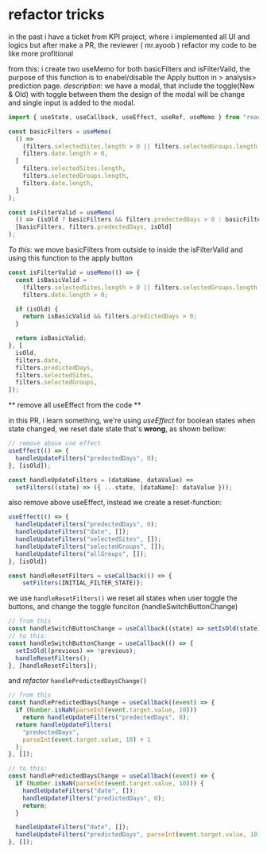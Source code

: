 # refactor tricks

in the past i have a ticket from KPI project, where i implemented all UI and logics but after make a PR, the reviewer ( mr.ayoob ) refactor my code to be like more profitional

from this: i create two useMemo for both basicFilters and isFilterVaild, the purpose of this function is to enabel/disable the Apply button in > analysis> prediction page.
_description_: we have a modal, that include the toggle(New & Old) with toggle between them the design of the modal will be change and single input is added to the modal.

```js
import { useState, useCallback, useEffect, useRef, useMemo } from "react";

const basicFilters = useMemo(
  () =>
    (filters.selectedSites.length > 0 || filters.selectedGroups.length > 0) &&
    filters.date.length > 0,
  [
    filters.selectedSites.length,
    filters.selectedGroups.length,
    filters.date.length,
  ]
);

const isFilterValid = useMemo(
  () => (isOld ? basicFilters && filters.predectedDays > 0 : basicFilters),
  [basicFilters, filters.predectedDays, isOld]
);
```

_To this_: we move basicFilters from outside to inside the isFilterValid and using this function to the apply button

```js
const isFilterValid = useMemo(() => {
  const isBasicValid =
    (filters.selectedSites.length > 0 || filters.selectedGroups.length > 0) &&
    filters.date.length > 0;

  if (isOld) {
    return isBasicValid && filters.predictedDays > 0;
  }

  return isBasicValid;
}, [
  isOld,
  filters.date,
  filters.predictedDays,
  filters.selectedSites,
  filters.selectedGroups,
]);
```

** remove all useEffect from the code **

in this PR, i learn something, we're using _useEffect_ for boolean states when state changed, we reset date state that's **wrong**, as shown bellow:

```js
// remove above use effect
useEffect(() => {
  handleUpdateFilters("predectedDays", 0);
}, [isOld]);
```

```js
const handleUpdateFilters = (dataName, dataValue) =>
  setFilters((state) => ({ ...state, [dataName]: dataValue }));
```

also remove above useEffect, instead we create a reset-function:

```js
useEffect(() => {
  handleUpdateFilters("predectedDays", 0);
  handleUpdateFilters("date", []);
  handleUpdateFilters("selectedSites", []);
  handleUpdateFilters("selectedGroups", []);
  handleUpdateFilters("allGroups", []);
}, [isOld])

const handleResetFilters = useCallback(() => {
    setFilters(INITIAL_FILTER_STATE)};
```

we use `handleResetFilters()` we reset all states when user toggle the buttons, and change the toggle funciton (handleSwitchButtonChange)

```js
// from this
const handleSwitchButtonChange = useCallback((state) => setIsOld(state), []);
// to this:
const handleSwitchButtonChange = useCallback(() => {
  setIsOld((previous) => !previous);
  handleResetFilters();
}, [handleResetFilters]);
```

and _refactor_ `handlePredictedDaysChange()`

```js
// from this
const handlePredictedDaysChange = useCallback((event) => {
  if (Number.isNaN(parseInt(event.target.value, 10)))
    return handleUpdateFilters("predectedDays", 0);
  return handleUpdateFilters(
    "predectedDays",
    parseInt(event.target.value, 10) + 1
  );
}, []);

// to this:
const handlePredictedDaysChange = useCallback((event) => {
  if (Number.isNaN(parseInt(event.target.value, 10))) {
    handleUpdateFilters("date", []);
    handleUpdateFilters("predictedDays", 0);
    return;
  }

  handleUpdateFilters("date", []);
  handleUpdateFilters("predictedDays", parseInt(event.target.value, 10) + 1);
}, []);
```
